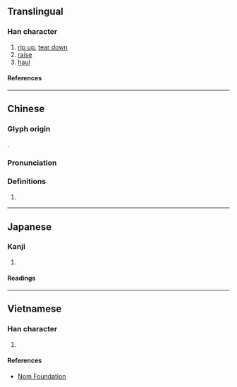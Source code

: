 {{also|扯}}
{{character info}}
==Translingual==

===Han character===
{{Han char|rn=64|rad=手|as=12|sn=15|four=54064|canj=QKJA|ids=⿰扌奢}}

# [[rip up]], [[tear down]]
# [[raise]]
# [[haul]]

====References====
{{Han ref|kx=0455.120|dkj=12728|dj=0804.180|hdz=31944.040|uh=64A6}}

----

==Chinese==

===Glyph origin===
{{Han etym}}
{{Han compound|手|alt1=扌|奢|ls=psc|c1=s|c2=p}}.

===Pronunciation===
{{zh-pron
|m=chě
|ma=Zh-chě.oga
|m-s=ce3
|c=ce2
|h=pfs=chhá
|md=
|mn=chhé/qz,xm,zz:chhiá
|mn_note=chhé - vernacular; chhiá - literary
|w=
|x=che3
|mc=y
|oc=y
|cat=
}}

===Definitions===
{{zh-hanzi}}

# {{zh-obsolete}} {{zh-alt-form|扯}}

----

==Japanese==

===Kanji===
{{ja-kanji|grade=|rs=手12}}

# {{rfdef|ja|sort=手12}}

====Readings====
{{ja-readings
|on=しゃ
|kun=さく
}}

----

==Vietnamese==

===Han character===
{{vi-readings|rs=手12|reading=[[xoã]], [[xả]]}}

# {{rfdef|vi|sort=手12}}

====References====
* [http://nomfoundation.org/common/nom_details.php?codepoint=64a6 Nom Foundation]